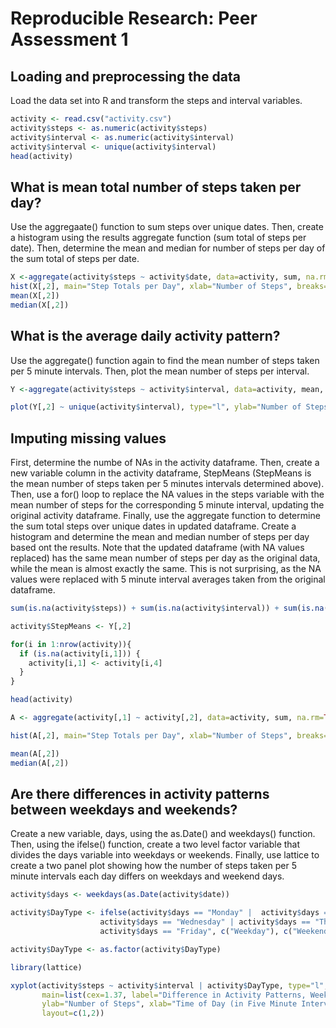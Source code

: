 
# Reproducible Research: Peer Assessment 1


## Loading and preprocessing the data
Load the data set into R and transform the steps and interval variables.
```r
activity <- read.csv("activity.csv")
activity$steps <- as.numeric(activity$steps)
activity$interval <- as.numeric(activity$interval)
activity$interval <- unique(activity$interval)
head(activity)
```

## What is mean total number of steps taken per day?
Use the aggregaate() function to sum steps over unique dates. Then, create a histogram using the results aggregate function (sum total of steps per date). Then, determine the mean and median for number of steps per day of the sum total of steps per date.
```r
X <-aggregate(activity$steps ~ activity$date, data=activity, sum, na.rm=TRUE)
hist(X[,2], main="Step Totals per Day", xlab="Number of Steps", breaks=10)
mean(X[,2])
median(X[,2])
```

## What is the average daily activity pattern?
Use the aggregate() function again to find the mean number of steps taken per 5 minute intervals. Then, plot the mean number of steps per interval. 
```r
Y <-aggregate(activity$steps ~ activity$interval, data=activity, mean, na.rm=TRUE)

plot(Y[,2] ~ unique(activity$interval), type="l", ylab="Number of Steps", xlab="Time of Day (in Five Minute Intervals)", main="Average Number of Steps at Different Times of Day")

```

## Imputing missing values
First, determine the numbe of NAs in the activity dataframe. Then, create a new variable column in the activity dataframe, StepMeans (StepMeans is the mean number of steps taken per 5 minutes intervals determined above). Then, use a for() loop to replace the NA values in the steps variable with the mean number of steps for the corresponding 5 minute interval, updating the original activity dataframe. Finally, use the aggregate function to determine the sum total steps over unique dates in updated dataframe. Create a histogram and determine the mean and median number of steps per day based ont the results. Note that the updated dataframe (with NA values replaced) has the same mean number of steps per day as the original data, while the mean is almost exactly the same. This is not surprising, as the NA values were replaced with 5 minute interval averages taken from the original dataframe. 
```r
sum(is.na(activity$steps)) + sum(is.na(activity$interval)) + sum(is.na(activity$date))

activity$StepMeans <- Y[,2]

for(i in 1:nrow(activity)){
  if (is.na(activity[i,1])) {
    activity[i,1] <- activity[i,4]
  }
}

head(activity)

A <- aggregate(activity[,1] ~ activity[,2], data=activity, sum, na.rm=TRUE)

hist(A[,2], main="Step Totals per Day", xlab="Number of Steps", breaks=10)

mean(A[,2])
median(A[,2])
```

## Are there differences in activity patterns between weekdays and weekends?
Create a new variable, days, using the as.Date() and weekdays() function. Then, using the ifelse() function, create a two level factor variable that divides the days variable into weekdays or weekends. Finally, use lattice  to create a two panel plot showing how the number of steps taken per 5 minute intervals each day differs on weekdays and weekend days.
```r
activity$days <- weekdays(as.Date(activity$date))

activity$DayType <- ifelse(activity$days == "Monday" |  activity$days == "Tuesday" |
                    activity$days == "Wednesday" | activity$days == "Thursday" | 
                    activity$days == "Friday", c("Weekday"), c("Weekend"))

activity$DayType <- as.factor(activity$DayType)

library(lattice)

xyplot(activity$steps ~ activity$interval | activity$DayType, type="l",
       main=list(cex=1.37, label="Difference in Activity Patterns, Weekends vs. Weekdays"),
       ylab="Number of Steps", xlab="Time of Day (in Five Minute Intervals)",
       layout=c(1,2))
```
